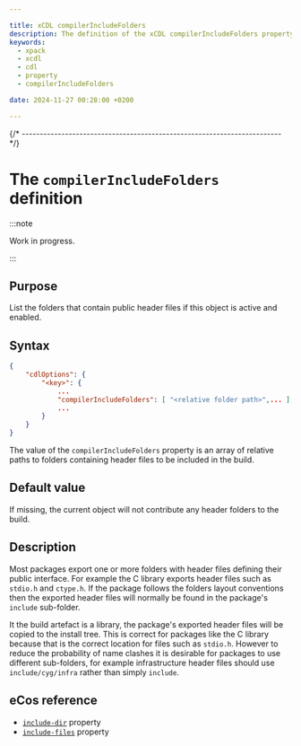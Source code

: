 ```yaml
---

title: xCDL compilerIncludeFolders
description: The definition of the xCDL compilerIncludeFolders property
keywords:
  - xpack
  - xcdl
  - cdl
  - property
  - compilerIncludeFolders

date: 2024-11-27 00:28:00 +0200

---
```



{/* ------------------------------------------------------------------------ */}

# The `compilerIncludeFolders` definition

:::note

Work in progress.

:::

## Purpose

List the folders that contain public header files if this object is active and enabled.

## Syntax

```json {5}
{
    "cdlOptions": {
        "<key>": {
            ...
            "compilerIncludeFolders": [ "<relative folder path>",... ],
            ...
        }
    }
}
```

The value of the `compilerIncludeFolders` property is an array of relative paths to folders containing header files to be included in the build.

## Default value

If missing, the current object will not contribute any header folders to the build.

## Description

Most packages export one or more folders with header files defining their public interface. For example the C library exports header files such as `stdio.h` and `ctype.h`. If the package follows the folders layout conventions then the exported header files will normally be found in the package's `include` sub-folder.

It the build artefact is a library, the package's exported header files will be copied to the install tree. This is correct for packages like the C library because that is the correct location for files such as `stdio.h`. However to reduce the probability of name clashes it is desirable for packages to use different sub-folders, for example infrastructure header files should use `include/cyg/infra` rather than simply `include`.

## eCos reference

- [`include-dir`](https://ecos.sourceware.org/docs-latest/cdl-guide/ref.include-dir.html) property
- [`include-files`](https://ecos.sourceware.org/docs-latest/cdl-guide/ref.include-files.html) property
